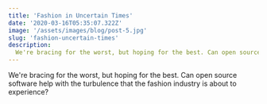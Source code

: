 ```yaml
---
title: 'Fashion in Uncertain Times'
date: '2020-03-16T05:35:07.322Z'
image: '/assets/images/blog/post-5.jpg'
slug: 'fashion-uncertain-times'
description:
  We're bracing for the worst, but hoping for the best. Can open source software help with the turbulence that the fashion industry is about to experience?
---
```


We're bracing for the worst, but hoping for the best. Can open source software help with the turbulence that the fashion industry is about to experience?

